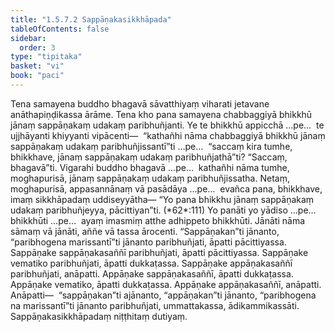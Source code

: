 ```yaml
---
title: "1.5.7.2 Sappāṇakasikkhāpada"
tableOfContents: false
sidebar:
  order: 3
type: "tipitaka"
basket: "vi"
book: "paci"
---
```



<DynamicBreadcrumb />

<Division number="387" book="paci">

<Paragraph number="1181" book="paci">
Tena samayena buddho bhagavā sāvatthiyaṃ viharati jetavane anāthapiṇḍikassa ārāme. Tena kho pana samayena chabbaggiyā bhikkhū jānaṃ sappāṇakaṃ udakaṃ paribhuñjanti.
</Paragraph>

<Paragraph number="1182" book="paci">
Ye te bhikkhū appicchā …pe…  te ujjhāyanti khiyyanti vipācenti—  “kathañhi nāma chabbaggiyā bhikkhū jānaṃ sappāṇakaṃ udakaṃ paribhuñjissantī”ti …pe…  “saccaṃ kira tumhe, bhikkhave, jānaṃ sappāṇakaṃ udakaṃ paribhuñjathā”ti? “Saccaṃ, bhagavā”ti. Vigarahi buddho bhagavā …pe…  kathañhi nāma tumhe, moghapurisā, jānaṃ sappāṇakaṃ udakaṃ paribhuñjissatha. Netaṃ, moghapurisā, appasannānaṃ vā pasādāya …pe…  evañca pana, bhikkhave, imaṃ sikkhāpadaṃ uddiseyyātha—
</Paragraph>

</Division>
<Division number="388" book="paci">

<Paragraph number="1183" book="paci">
<Emphasis>“Yo pana bhikkhu jānaṃ sappāṇakaṃ udakaṃ paribhuñjeyya, pācittiyan”</Emphasis>ti. (*62*:<Emphasis>111</Emphasis>)
</Paragraph>

</Division>
<Division number="389" book="paci">

<Paragraph number="1184" book="paci">
<Emphasis>Yo panā</Emphasis>ti yo yādiso …pe…  <Emphasis>bhikkhū</Emphasis>ti …pe…  ayaṃ imasmiṃ atthe adhippeto bhikkhūti.
</Paragraph>

<Paragraph number="1185" book="paci">
<Emphasis>Jānāti</Emphasis> nāma sāmaṃ vā jānāti, aññe vā tassa ārocenti. “Sappāṇakan”ti jānanto, “paribhogena marissantī”ti jānanto paribhuñjati, āpatti pācittiyassa.
</Paragraph>

</Division>
<Division number="390" book="paci">

<Paragraph number="1186" book="paci">
Sappāṇake sappāṇakasaññī paribhuñjati, āpatti pācittiyassa. Sappāṇake vematiko paribhuñjati, āpatti dukkaṭassa. Sappāṇake appāṇakasaññī paribhuñjati, anāpatti. Appāṇake sappāṇakasaññī, āpatti dukkaṭassa. Appāṇake vematiko, āpatti dukkaṭassa. Appāṇake appāṇakasaññī, anāpatti.
</Paragraph>

</Division>
<Division number="391" book="paci">

<Paragraph number="1187" book="paci">
Anāpatti—  “sappāṇakan”ti ajānanto, “appāṇakan”ti jānanto, “paribhogena na marissantī”ti jānanto paribhuñjati, ummattakassa, ādikammikassāti.

</Paragraph>
</Division>

<Paragraph number="1188" type="center" book="paci">
Sappāṇakasikkhāpadaṃ niṭṭhitaṃ dutiyaṃ.
</Paragraph>